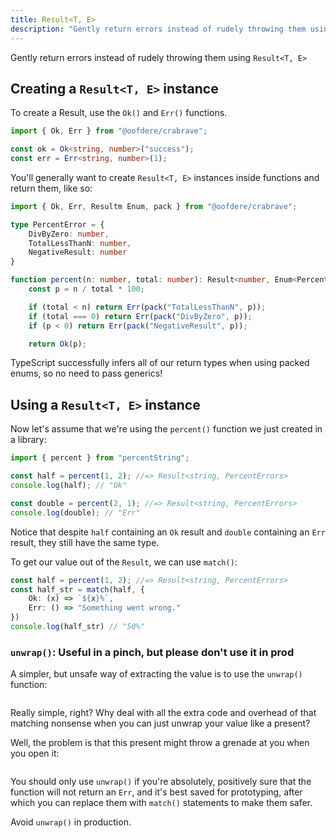```yaml
---
title: Result<T, E>
description: "Gently return errors instead of rudely throwing them using `Result<T, E>`"
---
```


Gently return errors instead of rudely throwing them using `Result<T, E>`

## Creating a `Result<T, E>` instance

To create a Result, use the `Ok()` and `Err()` functions.

```ts
import { Ok, Err } from "@oofdere/crabrave";

const ok = Ok<string, number>("success");
const err = Err<string, number>(1);
```

You'll generally want to create `Result<T, E>` instances inside functions and return them, like so:

```ts
import { Ok, Err, Resultm Enum, pack } from "@oofdere/crabrave";

type PercentError = {
    DivByZero: number,
    TotalLessThanN: number,
    NegativeResult: number
}

function percent(n: number, total: number): Result<number, Enum<PercentError>> {
    const p = n / total * 100;

    if (total < n) return Err(pack("TotalLessThanN", p));
    if (total === 0) return Err(pack("DivByZero", p));
    if (p < 0) return Err(pack("NegativeResult", p));

    return Ok(p);
```

TypeScript successfully infers all of our return types when using packed enums, so no need to pass generics!

## Using a `Result<T, E>` instance

Now let's assume that we're using the `percent()` function we just created in a library:

```ts
import { percent } from "percentString";

const half = percent(1, 2); //=> Result<string, PercentErrors>
console.log(half); // "Ok"

const double = percent(2, 1); //=> Result<string, PercentErrors>
console.log(double); // "Err"
```

Notice that despite `half` containing an `Ok` result and `double` containing an `Err` result, they still have the same type.

To get our value out of the `Result`, we can use `match()`:

```ts
const half = percent(1, 2); //=> Result<string, PercentErrors>
const half_str = match(half, {
    Ok: (x) => `${x}%`,
    Err: () => "Something went wrong."
})
console.log(half_str) // "50%"
```

### `unwrap()`: Useful in a pinch, but please don't use it in prod

A simpler, but unsafe way of extracting the value is to use the `unwrap()` function:

```ts

```

Really simple, right? Why deal with all the extra code and overhead of that matching nonsense when you can just unwrap your value like a present?

Well, the problem is that this present might throw a grenade at you when you open it:

```ts

```

You should only use `unwrap()` if you're absolutely, positively sure that the function will not return an `Err`, and it's best saved for prototyping, after which you can replace them with `match()` statements to make them safer.

Avoid `unwrap()` in production.